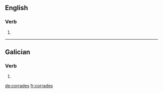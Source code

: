 ==English==

===Verb===
{{head|en|verb form}}

# {{en-third-person singular of|corrade}}

----

==Galician==

===Verb===
{{gl-verb-form}}

# {{inflection of|correr||lang=gl|2|p|pres|subj}}

[[de:corrades]]
[[fr:corrades]]